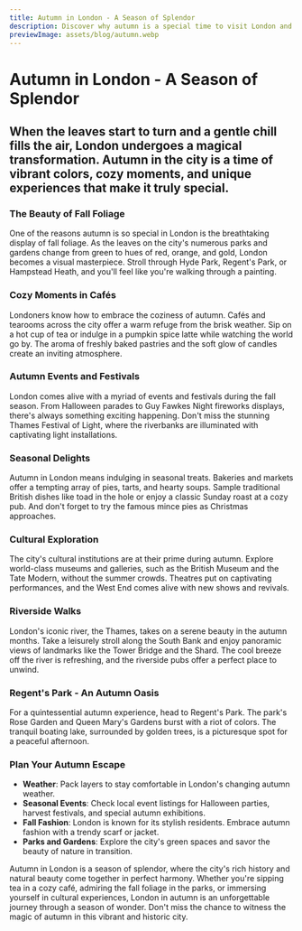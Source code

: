 ```yaml
---
title: Autumn in London - A Season of Splendor
description: Discover why autumn is a special time to visit London and explore the enchanting places that capture the essence of the season.
previewImage: assets/blog/autumn.webp
---
```


# Autumn in London - A Season of Splendor

## When the leaves start to turn and a gentle chill fills the air, London undergoes a magical transformation. Autumn in the city is a time of vibrant colors, cozy moments, and unique experiences that make it truly special.

<Date date="Friday 14 October 2023"/>
<ArticleHero src="assets/blog/autumn.webp" alt="Autumn in London"/>

### The Beauty of Fall Foliage

One of the reasons autumn is so special in London is the breathtaking display of fall foliage. As the leaves on the city's numerous parks and gardens change from green to hues of red, orange, and gold, London becomes a visual masterpiece. Stroll through Hyde Park, Regent's Park, or Hampstead Heath, and you'll feel like you're walking through a painting.

### Cozy Moments in Cafés

Londoners know how to embrace the coziness of autumn. Cafés and tearooms across the city offer a warm refuge from the brisk weather. Sip on a hot cup of tea or indulge in a pumpkin spice latte while watching the world go by. The aroma of freshly baked pastries and the soft glow of candles create an inviting atmosphere.

### Autumn Events and Festivals

London comes alive with a myriad of events and festivals during the fall season. From Halloween parades to Guy Fawkes Night fireworks displays, there's always something exciting happening. Don't miss the stunning Thames Festival of Light, where the riverbanks are illuminated with captivating light installations.

### Seasonal Delights

Autumn in London means indulging in seasonal treats. Bakeries and markets offer a tempting array of pies, tarts, and hearty soups. Sample traditional British dishes like toad in the hole or enjoy a classic Sunday roast at a cozy pub. And don't forget to try the famous mince pies as Christmas approaches.

### Cultural Exploration

The city's cultural institutions are at their prime during autumn. Explore world-class museums and galleries, such as the British Museum and the Tate Modern, without the summer crowds. Theatres put on captivating performances, and the West End comes alive with new shows and revivals.

### Riverside Walks

London's iconic river, the Thames, takes on a serene beauty in the autumn months. Take a leisurely stroll along the South Bank and enjoy panoramic views of landmarks like the Tower Bridge and the Shard. The cool breeze off the river is refreshing, and the riverside pubs offer a perfect place to unwind.

### Regent's Park - An Autumn Oasis

For a quintessential autumn experience, head to Regent's Park. The park's Rose Garden and Queen Mary's Gardens burst with a riot of colors. The tranquil boating lake, surrounded by golden trees, is a picturesque spot for a peaceful afternoon.

### Plan Your Autumn Escape

- **Weather**: Pack layers to stay comfortable in London's changing autumn weather.
- **Seasonal Events**: Check local event listings for Halloween parties, harvest festivals, and special autumn exhibitions.
- **Fall Fashion**: London is known for its stylish residents. Embrace autumn fashion with a trendy scarf or jacket.
- **Parks and Gardens**: Explore the city's green spaces and savor the beauty of nature in transition.

Autumn in London is a season of splendor, where the city's rich history and natural beauty come together in perfect harmony. Whether you're sipping tea in a cozy café, admiring the fall foliage in the parks, or immersing yourself in cultural experiences, London in autumn is an unforgettable journey through a season of wonder. Don't miss the chance to witness the magic of autumn in this vibrant and historic city.
